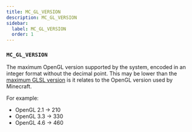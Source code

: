```yaml
---
title: MC_GL_VERSION
description: MC_GL_VERSION
sidebar:
  label: MC_GL_VERSION
  order: 1
---
```


### `MC_GL_VERSION`

The maximum OpenGL version supported by the system, encoded in an integer format without the decimal point. This may be lower than the [maximum GLSL version](/reference/macros/mc_glsl_version) is it relates to the OpenGL version used by Minecraft.

For example:
- OpenGL 2.1 -> 210
- OpenGL 3.3 -> 330
- OpenGL 4.6 -> 460